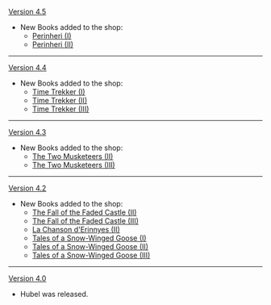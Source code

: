 {{Change History/Header}}
[[Version 4.5]]
* New Books added to the shop:
** [[Perinheri (I)]]
** [[Perinheri (II)]]
----
[[Version 4.4]]
* New Books added to the shop:
** [[Time Trekker (I)]]
** [[Time Trekker (II)]]
** [[Time Trekker (III)]]
----
[[Version 4.3]]
* New Books added to the shop:
** [[The Two Musketeers (II)]]
** [[The Two Musketeers (III)]]
----
[[Version 4.2]]
* New Books added to the shop:
** [[The Fall of the Faded Castle (II)]]
** [[The Fall of the Faded Castle (III)]]
** [[La Chanson d'Erinnyes (II)]]
** [[Tales of a Snow-Winged Goose (I)]]
** [[Tales of a Snow-Winged Goose (II)]]
** [[Tales of a Snow-Winged Goose (III)]]
----
[[Version 4.0]]
* Hubel was released.